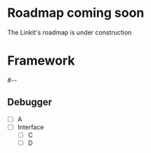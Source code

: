 # Roadmap coming soon

The Linkit's roadmap is under construction


# Framework
#--

## Debugger

* [ ] A
* [ ] Interface
    * [ ] C
    * [ ] D